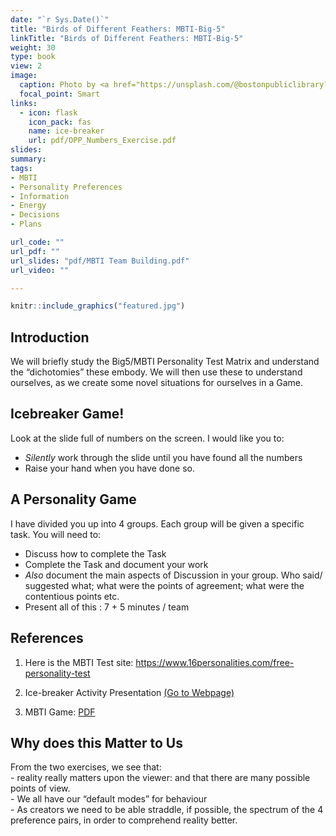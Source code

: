 ```yaml
---
date: "`r Sys.Date()`"
title: "Birds of Different Feathers: MBTI-Big-5"
linkTitle: "Birds of Different Feathers: MBTI-Big-5"
weight: 30
type: book
view: 2
image:
  caption: Photo by <a href="https://unsplash.com/@bostonpubliclibrary?utm_source=unsplash&utm_medium=referral&utm_content=creditCopyText">Boston Public Library</a> on <a href="https://unsplash.com/s/photos/bird-species?utm_source=unsplash&utm_medium=referral&utm_content=creditCopyText">Unsplash</a>
  focal_point: Smart
links:
  - icon: flask
    icon_pack: fas
    name: ice-breaker
    url: pdf/OPP_Numbers_Exercise.pdf
slides: 
summary: 
tags:
- MBTI
- Personality Preferences
- Information
- Energy
- Decisions
- Plans

url_code: ""
url_pdf: ""
url_slides: "pdf/MBTI Team Building.pdf"
url_video: ""

---
```


```r
knitr::include_graphics("featured.jpg")
```


## Introduction

We will briefly study the Big5/MBTI Personality Test Matrix and understand the "dichotomies" these embody. We will then use these to understand ourselves, as we create some novel situations for ourselves in a Game.

## Icebreaker Game!

Look at the slide full of numbers on the screen. I would like you to:  

- *Silently* work through the slide until you have found all the numbers   
- Raise your hand when you have done so. 


## A Personality Game

I have divided you up into 4 groups. Each group will be given a specific task. You will need to:  

- Discuss how to complete the Task  
- Complete the Task and document your work  
- *Also* document the main aspects of Discussion in your group. Who said/ suggested what; what were the points of agreement; what were the contentious points etc.   
- Present all of this : 7 + 5 minutes / team  


## References

1. Here is the MBTI Test site: <https://www.16personalities.com/free-personality-test>

2. Ice-breaker Activity Presentation [(Go to Webpage)](https://slidetodoc.com/numbers-icebreaker-this-is-one-of-many-free/)

3. MBTI Game: [PDF](/pdf/MBTI Activities.pdf)

## Why does this Matter to Us

From the two exercises, we see that:  
- reality really matters upon the viewer: and that there are many possible points of view.  
- We all have our "default modes" for behaviour  
- As creators we need to be able straddle, if possible, the spectrum of the 4 preference pairs, in order to comprehend reality better. 

